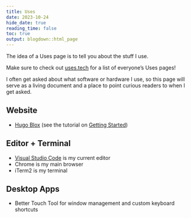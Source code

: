 ```yaml
---
title: Uses
date: 2023-10-24
hide_date: true
reading_time: false
toc: true
output: blogdown::html_page
---
```


The idea of a Uses page is to tell you about the stuff I use.

Make sure to check out [uses.tech](https://uses.tech/) for a list of everyone's Uses pages!

I often get asked about what software or hardware I use, so this page will serve as a living document and a place to point curious readers to when I get asked.

## Website

- [Hugo Blox](https://hugoblox.com) (see the tutorial on [Getting Started](/blog/get-started/))

## Editor + Terminal

- [Visual Studio Code](https://code.visualstudio.com/) is my current editor
- Chrome is my main browser
- iTerm2 is my terminal

## Desktop Apps

- Better Touch Tool for window management and custom keyboard shortcuts
